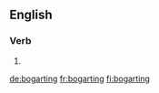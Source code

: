 ==English==

===Verb===
{{head|en|present participle}}

# {{present participle of|bogart|lang=en|nocat=1}}

[[de:bogarting]]
[[fr:bogarting]]
[[fi:bogarting]]